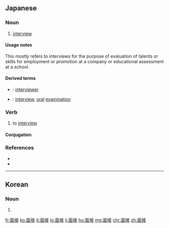 ==Japanese==
{{ja-kanjitab|めん|せつ|yomi=o}}

===Noun===
{{ja-noun|めんせつ}}

# [[interview]]

====Usage notes====
This mostly refers to interviews for the purpose of evaluation of talents or skills for employment or promotion at a company or educational assessment at a school.

====Derived terms====
* {{ja-r|面接官|めんせつかん}}: [[interviewer]]
* {{ja-r|面接試験|めんせ つしけん}}: [[interview]], [[oral]] [[examination]]

===Verb===
{{ja-verb-suru|tr=intrans|めんせつ}}

# to [[interview]]

====Conjugation====
{{ja-suru|めんせつ}}

===References===
* {{R:Shogakukan}}
* {{R:Kojien}}

----

==Korean==
{{ko-hanjatab}}

===Noun===
{{ko-noun|hj|hangeul=면접}}

# {{hanja form of|면접|interview}}

[[fr:面接]]
[[ko:面接]]
[[it:面接]]
[[lo:面接]]
[[li:面接]]
[[hu:面接]]
[[mg:面接]]
[[chr:面接]]
[[zh:面接]]